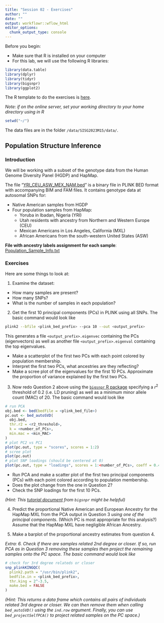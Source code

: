 ```yaml
---
title: "Session 02 - Exercises"
author: ""
date: ""
output: workflowr::wflow_html
editor_options:
  chunk_output_type: console
---
```

Before you begin:

* Make sure that R is installed on your computer
* For this lab, we will use the following R libraries:
```r
library(data.table)
library(dplyr)
library(tidyr)
library(bigsnpr)
library(ggplot2)
```

The R template to do the exercises is [here](https://github.com/joellembatchou/SISG2023_Association_Mapping/tree/master/code).

*Note: if on the online server, set your working directory to your home directory using in R*
```r
setwd("~/")
```

The data files are in the folder `/data/SISG2023M15/data/`.

## Population Structure Inference

### Introduction
We will be working with a subset of the genotype data from the Human Genome Diversity Panel (HGDP) and HapMap.

The file “[YRI_CEU_ASW_MEX_NAM.bed](https://github.com/joellembatchou/SISG2023_Association_Mapping/tree/master/data)” is a binary file in PLINK BED format with accompanying BIM and FAM files.
It contains genotype data at autosomal SNPs for:

* Native American samples from HGDP
* Four population samples from HapMap: 
  + Yoruba in Ibadan, Nigeria (YRI)
  + Utah residents with ancestry from
Northern and Western Europe (CEU)
  + Mexican Americans in Los Angeles, California (MXL)
  + African Americans from the south-western United States (ASW)

**File with ancestry labels assignment for each sample**: [Population_Sample_Info.txt](https://raw.githubusercontent.com/joellembatchou/SISG2023_Association_Mapping/master/data/Population_Sample_Info.txt) 

### Exercises
Here are some things to look at:

1. Examine the dataset:
  * How many samples are present? 
  * How many SNPs?
  * What is the number of samples in each population?

2. Get the first 10 principal components (PCs) in PLINK using all SNPs. The basic command would look like
```bash
plink2 --bfile <plink_bed_prefix> --pca 10 --out <output_prefix>
```
This generates a file `<output_prefix>.eigenvec` containing the PCs (eigenvectors) as well as another file `<output_prefix>.eigenval` containing the top eigenvalues.

  * Make a scatterplot of the first two PCs with each point colored by population membership. 
  * Interpret the first two PCs, what ancestries are they reflecting?
  * Make a scree plot of the eigenvalues for the first 10 PCs. Approximate the proportion of variance explained by the first two PCs.

3. Now redo Question 2 above using the [`bigsnpr` R package](https://privefl.github.io/bigsnpr/reference/index.html) specifying a $r^2$ threshold of 0.2 (i.e. LD pruning) as well as a minimum minor allele count (MAC) of 20. The basic command would look like
```r
# run PCA
obj.bed <- bed(bedfile = <plink_bed_file>)
pc.out <- bed_autoSVD(
  obj.bed, 
  thr.r2 = <r2_threshold>, 
  k = <number_of_PCs>, 
  min.mac = <min_MAC>
)
# plot PC2 vs PC1
plot(pc.out, type = "scores", scores = 1:2)
# scree plot
plot(pc.out) 
# plot SNP loadings (should be centered at 0)
plot(pc.out, type = "loadings", scores = 1:<number_of_PCs>, coeff = 0.4)
```
  * Run PCA and make a scatter plot of the first two
principal components (PCs) with each point colored according to population
membership. 
  * Does the plot change from the one in Question 2?
  * Check the SNP loadings for the first 10 PCs.
  
*(Hint: This [tutorial document](https://privefl.github.io/bigsnpr/articles/bedpca.html) from `bigsnpr` might be helpful)*

4. Predict the proportional Native American and European Ancestry for the HapMap
MXL from the PCA output in Question 3 *using one of the principal components*. (Which PC is most appropriate for this analysis?) Assume that the HapMap MXL have negligible African Ancestry.

5. Make a barplot of the proportional ancestry estimates from question 4.

*Extra: 6. Check if there are samples related 2nd degree or closer. If so, run PCA as in Question 3 removing these samples then project the remaining samples onto the PC space. The basic command would look like*
```r
# check for 3rd degree relateds or closer
snp_plinkKINGQC(
  plink2.path = "/usr/bin/plink2", 
  bedfile.in = <plink_bed_prefix>, 
  thr.king = 2^-3.5,
  make.bed = FALSE
)
```
*(Hint: This returns a data frame which contains all pairs of individuals related 3rd degree or closer. We can then remove them when calling `bed_autoSVD()` using the `ind.row` argument. Finally, you can use `bed_projectSelfPCA()` to project related samples on the PC space.)*


